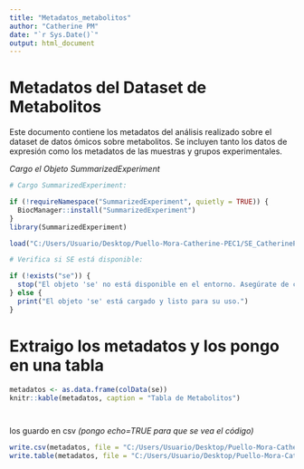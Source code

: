 ```yaml
---
title: "Metadatos_metabolitos"
author: "Catherine PM"
date: "`r Sys.Date()`"
output: html_document
---
```


# Metadatos del Dataset de Metabolitos

Este documento contiene los metadatos del análisis realizado sobre el dataset de datos ómicos sobre metabolitos.
Se incluyen tanto los datos de expresión como los metadatos de las muestras y grupos experimentales.


 _Cargo el Objeto SummarizedExperiment_


```r
# Cargo SummarizedExperiment:

if (!requireNamespace("SummarizedExperiment", quietly = TRUE)) {
  BiocManager::install("SummarizedExperiment")
}
library(SummarizedExperiment)

load("C:/Users/Usuario/Desktop/Puello-Mora-Catherine-PEC1/SE_CatherinePM_PEC1.Rda")

# Verifica si SE está disponible:

if (!exists("se")) {
  stop("El objeto 'se' no está disponible en el entorno. Asegúrate de cargar el archivo .Rda.")
} else {
  print("El objeto 'se' está cargado y listo para su uso.")
}

```

# Extraigo los metadatos y los pongo en una tabla

```r

metadatos <- as.data.frame(colData(se))
knitr::kable(metadatos, caption = "Tabla de Metabolitos")




```

los guardo en csv _(pongo echo=TRUE para que se vea el código)_

```r


write.csv(metadatos, file = "C:/Users/Usuario/Desktop/Puello-Mora-Catherine-PEC1/metadatos.csv", row.names = TRUE)
write.table(metadatos, file = "C:/Users/Usuario/Desktop/Puello-Mora-Catherine-PEC1/metadatos.tsv", sep = "\t", row.names = TRUE, col.names = TRUE, quote = FALSE)


```


